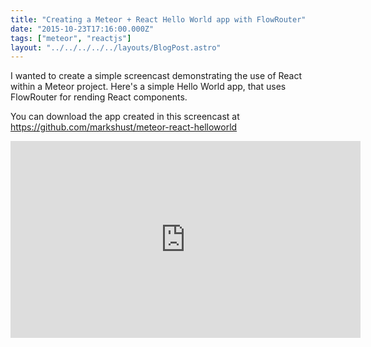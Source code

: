 ```yaml
---
title: "Creating a Meteor + React Hello World app with FlowRouter"
date: "2015-10-23T17:16:00.000Z"
tags: ["meteor", "reactjs"]
layout: "../../../../../layouts/BlogPost.astro"
---
```



I wanted to create a simple screencast demonstrating the use of React within a Meteor project. Here's a simple Hello World app, that uses FlowRouter for rending React components.

You can download the app created in this screencast at <a href="https://github.com/markshust/meteor-react-helloworld" target="_blank">https://github.com/markshust/meteor-react-helloworld</a>

<iframe width="560" height="315" src="https://www.youtube.com/embed/Uk9MGaS1S0k" frameborder="0" allowfullscreen></iframe>
